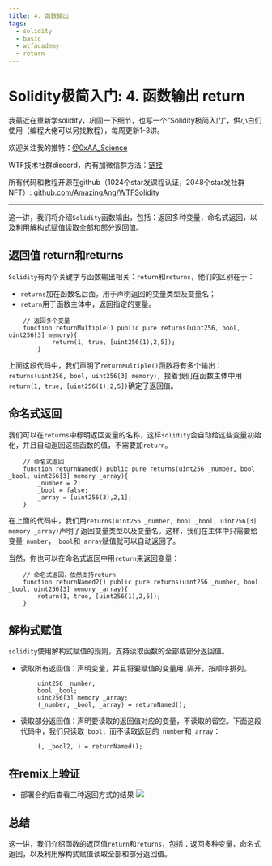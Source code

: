 ```yaml
---
title: 4. 函数输出
tags:
  - solidity
  - basic
  - wtfacademy
  - return
---
```



# Solidity极简入门: 4. 函数输出 return

<QuizProgress lessonId="8848231c-f6c4-4bd4-9821-bfe7adf2d31d"></QuizProgress>

我最近在重新学solidity，巩固一下细节，也写一个“Solidity极简入门”，供小白们使用（编程大佬可以另找教程），每周更新1-3讲。

欢迎关注我的推特：[@0xAA_Science](https://twitter.com/0xAA_Science)

WTF技术社群discord，内有加微信群方法：[链接](https://discord.gg/5akcruXrsk)

所有代码和教程开源在github（1024个star发课程认证，2048个star发社群NFT）: [github.com/AmazingAng/WTFSolidity](https://github.com/AmazingAng/WTFSolidity)

-----

这一讲，我们将介绍`Solidity`函数输出，包括：返回多种变量，命名式返回，以及利用解构式赋值读取全部和部分返回值。

## 返回值 return和returns
`Solidity`有两个关键字与函数输出相关：`return`和`returns`，他们的区别在于：
- `returns`加在函数名后面，用于声明返回的变量类型及变量名；
- `return`用于函数主体中，返回指定的变量。

```solidity
    // 返回多个变量
    function returnMultiple() public pure returns(uint256, bool, uint256[3] memory){
            return(1, true, [uint256(1),2,5]);
        }
```
上面这段代码中，我们声明了`returnMultiple()`函数将有多个输出：`returns(uint256, bool, uint256[3] memory)`，接着我们在函数主体中用`return(1, true, [uint256(1),2,5])`确定了返回值。

## 命名式返回
我们可以在`returns`中标明返回变量的名称，这样`solidity`会自动给这些变量初始化，并且自动返回这些函数的值，不需要加`return`。

```solidity
    // 命名式返回
    function returnNamed() public pure returns(uint256 _number, bool _bool, uint256[3] memory _array){
        _number = 2;
        _bool = false; 
        _array = [uint256(3),2,1];
    }
```
在上面的代码中，我们用`returns(uint256 _number, bool _bool, uint256[3] memory _array)`声明了返回变量类型以及变量名。这样，我们在主体中只需要给变量`_number`，`_bool`和`_array`赋值就可以自动返回了。

当然，你也可以在命名式返回中用`return`来返回变量：
```solidity
    // 命名式返回，依然支持return
    function returnNamed2() public pure returns(uint256 _number, bool _bool, uint256[3] memory _array){
        return(1, true, [uint256(1),2,5]);
    }
```
## 解构式赋值
`solidity`使用解构式赋值的规则，支持读取函数的全部或部分返回值。
- 读取所有返回值：声明变量，并且将要赋值的变量用`,`隔开，按顺序排列。
```solidity
        uint256 _number;
        bool _bool;
        uint256[3] memory _array;
        (_number, _bool, _array) = returnNamed();
```
- 读取部分返回值：声明要读取的返回值对应的变量，不读取的留空。下面这段代码中，我们只读取`_bool`，而不读取返回的`_number`和`_array`：
```solidity
        (, _bool2, ) = returnNamed();
```

## 在remix上验证
- 部署合约后查看三种返回方式的结果
![](./img/4-1.png)


## 总结
这一讲，我们介绍函数的返回值`return`和`returns`，包括：返回多种变量，命名式返回，以及利用解构式赋值读取全部和部分返回值。


<QuizForm lessonId="8848231c-f6c4-4bd4-9821-bfe7adf2d31d"></QuizForm>


